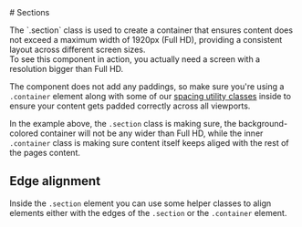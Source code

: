 
<Meta of={SectionStories} />

<div className="docs-title">
  # Sections

  <link-design of={JSON.stringify(SectionStories)}></link-design>
</div>

<div className="lead">
The `.section` class is used to create a container that ensures content does not exceed a maximum width of 1920px (Full HD), providing a consistent layout across different screen sizes.
</div>

<post-banner>
  To see this component in action, you actually need a screen with a resolution bigger than Full HD.
</post-banner>

The component does not add any paddings, so make sure you're using a `.container` element along with some of our [spacing utility classes](/?path=/docs/facaacfd-18f1-49b4-80f1-a96680730fa0--docs) inside to ensure your content gets padded correctly across all viewports.

<Canvas sourceState="shown" of={SectionStories.Default}/>

In the example above, the `.section` class is making sure, the background-colored container will not be any wider than Full HD, while the inner `.container` class is making sure content itself keeps aliged with the rest of the pages content.

## Edge alignment

Inside the `.section` element you can use some helper classes to align elements either with the edges of the `.section` or the `.container` element.

<Canvas of={SectionStories.Alignment}/>
<div className="hide-col-default">
  <Controls of={SectionStories.Alignment}/>
</div>
